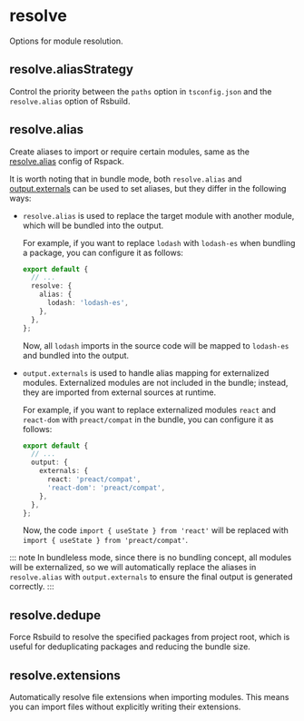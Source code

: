 
# resolve

Options for module resolution.

## resolve.aliasStrategy <RsbuildDocBadge path="/config/resolve/alias-strategy" text="resolve.aliasStrategy" />

Control the priority between the `paths` option in `tsconfig.json` and the `resolve.alias` option of Rsbuild.

## resolve.alias <RsbuildDocBadge path="/config/resolve/alias" text="resolve.alias" />

Create aliases to import or require certain modules, same as the [resolve.alias](https://rspack.dev/config/resolve#resolvealias) config of Rspack.

It is worth noting that in bundle mode, both `resolve.alias` and [output.externals](/config/rsbuild/output#outputexternals) can be used to set aliases, but they differ in the following ways:

- `resolve.alias` is used to replace the target module with another module, which will be bundled into the output.

  For example, if you want to replace `lodash` with `lodash-es` when bundling a package, you can configure it as follows:

  ```ts title="rslib.config.ts"
  export default {
    // ...
    resolve: {
      alias: {
        lodash: 'lodash-es',
      },
    },
  };
  ```

  Now, all `lodash` imports in the source code will be mapped to `lodash-es` and bundled into the output.

- `output.externals` is used to handle alias mapping for externalized modules. Externalized modules are not included in the bundle; instead, they are imported from external sources at runtime.

  For example, if you want to replace externalized modules `react` and `react-dom` with `preact/compat` in the bundle, you can configure it as follows:

  ```ts title="rslib.config.ts"
  export default {
    // ...
    output: {
      externals: {
        react: 'preact/compat',
        'react-dom': 'preact/compat',
      },
    },
  };
  ```

  Now, the code `import { useState } from 'react'` will be replaced with `import { useState } from 'preact/compat'`.

::: note
In bundleless mode, since there is no bundling concept, all modules will be externalized, so we will automatically replace the aliases in `resolve.alias` with `output.externals` to ensure the final output is generated correctly.
:::

## resolve.dedupe <RsbuildDocBadge path="/config/resolve/dedupe" text="resolve.dedupe" />

Force Rsbuild to resolve the specified packages from project root, which is useful for deduplicating packages and reducing the bundle size.

## resolve.extensions <RsbuildDocBadge path="/config/resolve/extensions" text="resolve.extensions" />

Automatically resolve file extensions when importing modules. This means you can import files without explicitly writing their extensions.
